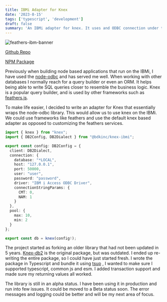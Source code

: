 ```yaml
---
title: IBMi Adapter for Knex
date: '2023-8-15'
tags: ['typescript', 'development']
draft: false
summary: 'An IBMi adapter for knex. It uses and ODBC connection under the hood.'
---
```

![feathers-ibm-banner](/static/images/knex-ibmi-npm.png)

[Github Repo](https://github.com/bdkinc/knex-ibmi)

[NPM Package](https://www.npmjs.com/package/@bdkinc/knex-ibmi)

Previously when building node based applications that run on the IBMi, I have used the
[node-odbc](https://github.com/markdirish/node-odbc/) and has served me well. When working with other databases I normally reach for a query
builder or even an ORM. It helps being able to write SQL queries closer to resemble the business logic. Knex is a
popular query builder, and is used by other frameworks such as [feathers.js](https://feathersjs.com/).

To make life easier, I decided to write an adapter for Knex that essentially wraps the node-odbc library. This would
allow us to use knex on the IBMi. We could use frameworks like feathers and use the default knex based adapter as
opposed to customizing the feathers services.

```typescript
import { knex } from "knex";
import { DB2Config, DB2Dialect } from "@bdkinc/knex-ibmi";

export const config: DB2Config = {
  client: DB2Dialect,
  connection: {
    database: "*LOCAL",
    host: "127.0.0.1",
    port: 50000,
    user: "user",
    password: "password",
    driver: "IBM i Access ODBC Driver",
    connectionStringParams: {
      CMT: 0,
      NAM: 1
    }
  },
  pool: {
    max: 10,
    min: 2
  }
};

export const db = knex(config!);
```

The project started as forking an older library that had not been updated in 5 years.
[Knex-db2](https://github.com/henryjw/knex-db2) is the original package, but was outdated. I ended up re-writing the entire package, so I
could have just started fresh. I wrote the package in Typescript and bundle it using [tsup](https://tsup.egoist.dev/)
, I wanted to make sure I supported typescript, common js and esm. I added transaction support and made sure my
returning values all worked.

The library is still in an alpha status. I have been using it in production and run into few issues. It could be
moved to a Beta status soon. The error messages and logging could be better and will be my next area of focus.







